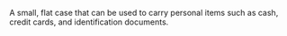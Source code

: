 A small, flat case that can be used to carry personal items such as cash, credit cards, and
identification documents.
